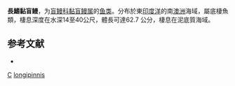 {{Speciesbox
| taxon = Eptatretus longipinnis
| binomial_authority = [[Strahan|Strahan]], 1975
| status = NE
| status_system = 
}}

'''長鰭黏盲鳗'''，为[[盲鳗科|盲鳗科]][[黏盲鳗属|黏盲鳗属]]的[[鱼类|鱼类]]。分布於東[[印度洋|印度洋]]的南[[澳洲|澳洲]]海域，屬底棲魚類，棲息深度在水深14至40公尺，體長可達62.7 公分，棲息在泥底質海域。

== 参考文献 ==
{{reflist}}
*{{FishBase_species|genus=Eptatretus|species=longipinnis|year=2011|month=12}}

{{鱼类小作品}}

{{Taxonbar}}
[[Category:_1975年描述的鱼类|C]]
[[Category:黏盲鳗属|longipinnis]]